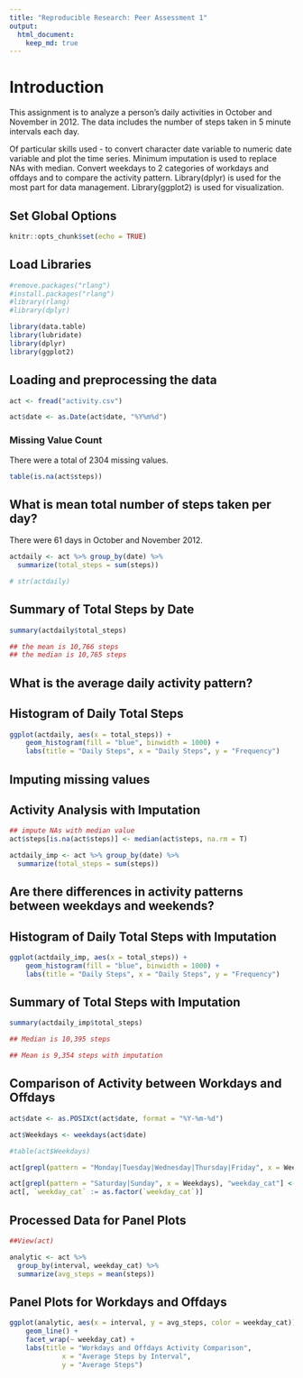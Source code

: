 ```yaml
---
title: "Reproducible Research: Peer Assessment 1"
output: 
  html_document:
    keep_md: true
---
```


# Introduction
This assignment is to analyze a person's daily activities in October and November in 2012. The data includes the number of steps taken in 5 minute intervals each day.

Of particular skills used - to convert character date variable to numeric date variable and plot the time series.  Minimum imputation is used to replace NAs with median.  Convert weekdays to 2 categories of workdays and offdays and to compare the activity pattern. Library(dplyr) is used for the most part for data management. Library(ggplot2) is used for visualization.

## Set Global Options
```r

knitr::opts_chunk$set(echo = TRUE)

```

## Load Libraries
```r

#remove.packages("rlang")
#install.packages("rlang")
#library(rlang)
#library(dplyr)

library(data.table)
library(lubridate)
library(dplyr)
library(ggplot2)

```

## Loading and preprocessing the data
```r

act <- fread("activity.csv")

act$date <- as.Date(act$date, "%Y%m%d")
```

### Missing Value Count
There were a total of 2304 missing values.
```r

table(is.na(act$steps))

```

## What is mean total number of steps taken per day?
There were 61 days in October and November 2012.
```r

actdaily <- act %>% group_by(date) %>% 
  summarize(total_steps = sum(steps))

# str(actdaily)

```

## Summary of Total Steps by Date
```r

summary(actdaily$total_steps)

## the mean is 10,766 steps
## the median is 10,765 steps
```

## What is the average daily activity pattern?
## Histogram of Daily Total Steps
```r

ggplot(actdaily, aes(x = total_steps)) +
    geom_histogram(fill = "blue", binwidth = 1000) +
    labs(title = "Daily Steps", x = "Daily Steps", y = "Frequency")

```

## Imputing missing values
## Activity Analysis with Imputation
```r

## impute NAs with median value
act$steps[is.na(act$steps)] <- median(act$steps, na.rm = T)

actdaily_imp <- act %>% group_by(date) %>% 
  summarize(total_steps = sum(steps))

```

## Are there differences in activity patterns between weekdays and weekends?
## Histogram of Daily Total Steps with Imputation
```r

ggplot(actdaily_imp, aes(x = total_steps)) +
    geom_histogram(fill = "blue", binwidth = 1000) +
    labs(title = "Daily Steps", x = "Daily Steps", y = "Frequency")

```

## Summary of Total Steps with Imputation
```r

summary(actdaily_imp$total_steps)

## Median is 10,395 steps

## Mean is 9,354 steps with imputation

```

## Comparison of Activity between Workdays and Offdays
```r

act$date <- as.POSIXct(act$date, format = "%Y-%m-%d")

act$Weekdays <- weekdays(act$date)

#table(act$Weekdays)

act[grepl(pattern = "Monday|Tuesday|Wednesday|Thursday|Friday", x = Weekdays), "weekday_cat"] <- "workdays"

act[grepl(pattern = "Saturday|Sunday", x = Weekdays), "weekday_cat"] <- "offdays"
act[, `weekday_cat` := as.factor(`weekday_cat`)]

```

## Processed Data for Panel Plots
```r
##View(act)

analytic <- act %>% 
  group_by(interval, weekday_cat) %>% 
  summarize(avg_steps = mean(steps))

```

## Panel Plots for Workdays and Offdays
```r

ggplot(analytic, aes(x = interval, y = avg_steps, color = weekday_cat)) +
    geom_line() +
    facet_wrap(~ weekday_cat) +
    labs(title = "Workdays and Offdays Activity Comparison", 
             x = "Average Steps by Interval", 
             y = "Average Steps")

```

